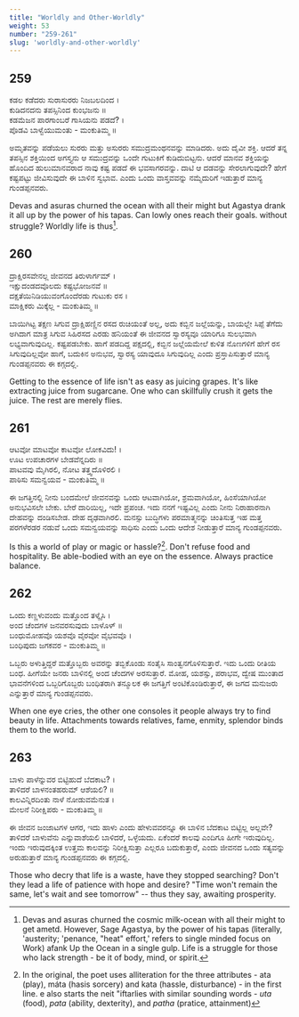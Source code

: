 ```yaml
---
title: "Worldly and Other-Worldly"
weight: 53
number: "259-261"
slug: 'worldly-and-other-worldly'
---
```


## 259
ಕಡಲ ಕಡೆದರು ಸುರಾಸುರರು ನಿಜಬಲದಿಂದ ।  
ಕುಡಿದನದನು ತಪಸ್ಸಿನಿಂದ ಕುಂಭಜನು ॥  
ಕಡಮೆಜನ ಪಾರಗಾಂಬರೆ ಗಾಸಿಯನು ಪಡದೆ? ।  
ಪೊಡವಿ ಬಾಳ್ವೆಯುಮಂತು - ಮಂಕುತಿಮ್ಮ ॥

ಅಮೃತವನ್ನು ಪಡೆಯಲು ಸುರರು ಮತ್ತು ಅಸುರರು ಸಮುದ್ರಮಂಥನವನ್ನು ಮಾಡಿದರು. ಅದು ದೈವೀ ಶಕ್ತಿ. ಆದರೆ ತನ್ನ ತಪಸ್ಸಿನ ಶಕ್ತಿಯಿಂದ ಅಗಸ್ತ್ಯನು ಆ ಸಮುದ್ರವನ್ನು ಒಂದೇ ಗುಟುಕಿಗೆ ಕುಡಿದುಬಿಟ್ಟನು. ಆದರೆ ಮಾನವ ಶಕ್ತಿಯನ್ನು ಹೊಂದಿದ ಹುಲುಮಾನವರಾದ ನಾವು ಕಷ್ಟ ಪಡದೆ ಈ ಭವಸಾಗರವನ್ನು. ದಾಟಿ ಆ ದಡವನ್ನು ಸೇರಲಾಗುವುದೇ? ಹೇಗೆ ಕಷ್ಟಪಟ್ಟು ಜೀವಿಸುವುದೇ ಈ ಬಾಳಿನ ಸ್ವಭಾವ. ಎಂದು ಒಂದು ವಾಸ್ತವವನ್ನು ನಮ್ಮೆದುರಿಗೆ ಇಡುತ್ತಾರೆ ಮಾನ್ಯ ಗುಂಡಪ್ಪನವರು.

Devas and asuras churned the ocean with all their might but Agastya drank it all up by the power of his tapas. Can lowly ones reach their goals. without struggle? Worldly life is thus[^92].

## 260
ದ್ರಾಕ್ಷಿರಸವೇನಲ್ಲ ಜೀವನದ ತಿರುಳಾರ್ಗಮ್ ।  
ಇಕ್ಷುದಂಡದವೊಲದು ಕಷ್ಟಭೋಜನವೆ ॥  
ದಕ್ಷತೆಯಿನಿಡಿಯುವಂಗೊಂದೆರಡು ಗುಟುಕು ರಸ ।  
ಮಾಕ್ಷಿಕರು ಮಿಕ್ಕೆಲ್ಲ - ಮಂಕುತಿಮ್ಮ ॥

ಬಾಯಿಗಿಟ್ಟ ತಕ್ಷಣ ಸಿಗುವ ದ್ರಾಕ್ಷಿಹಣ್ಣಿನ ರಸದ ರುಚಿಯಂತೆ ಅಲ್ಲ, ಅದು ಕಬ್ಬಿನ ಜಲ್ಲೆಯನ್ನು, ಬಾಯಲ್ಲೇ ಸಿಪ್ಪೆ ತೆಗೆದು ಅಗಿದಾಗ ಮಾತ್ರ ಸಿಗುವ ಸಿಹಿರಸದ ಎರಡು ಹನಿಯಂತೆ ಈ ಜೀವನದ ಸ್ವಾರಸ್ಯವೂ ಯಾರಿಗೂ ಸುಲಭವಾಗಿ ಲಭ್ಯವಾಗುವುದಿಲ್ಲ. ಕಷ್ಟಪಡಬೇಕು. ಹಾಗೆ ಪಡದಿದ್ದ ಪಕ್ಷದಲ್ಲಿ, ಕಬ್ಬಿನ ಜಲ್ಲೆಯಮೇಲೆ ಕುಳಿತ ನೊಣಗಳಿಗೆ ಹೇಗೆ ರಸ ಸಿಗುವುದಿಲ್ಲವೋ ಹಾಗೆ, ಬದುಕಿನ ಅನುಭವ, ಸ್ವಾರಸ್ಯ ಯಾವುದೂ ಸಿಗುವುದಿಲ್ಲ ಎಂದು ಪ್ರಸ್ತಾಪಿಸುತ್ತಾರೆ ಮಾನ್ಯ ಗುಂಡಪ್ಪನವರು ಈ ಕಗ್ಗದಲ್ಲಿ.

Getting to the essence of life isn't as easy as juicing grapes. It's like extracting juice from sugarcane. One who can skillfully crush it gets the juice. The rest are merely flies.

## 261
ಆಟವೋ ಮಾಟವೋ ಕಾಟವೋ ಲೋಕವಿದು! ।  
ಊಟ ಉಪಚಾರಗಳ ಬೇಡವೆನ್ನದಿರು ॥  
ಪಾಟವವು ಮೈಗಿರಲಿ, ನೋಟ ತತ್ತ್ವದೊಳಿರಲಿ ।  
ಪಾಠಿಸು ಸಮನ್ವಯವ - ಮಂಕುತಿಮ್ಮ ॥

ಈ ಜಗತ್ತಿನಲ್ಲಿ ನೀನು ಬಂದಮೇಲೆ ಜೀವನವನ್ನು ಒಂದು ಆಟವಾಗಿಯೋ, ಶ್ರಮವಾಗಿಯೋ, ಹಿಂಸೆಯಾಗಿಯೋ ಅನುಭವಿಸಲೇ ಬೇಕು. ಬೇರೆ ದಾರಿಯಿಲ್ಲ, ಇದೇ ಪ್ರಪಂಚ. ಇದು ನನಗೆ ಇಷ್ಟವಿಲ್ಲ ಎಂದು ನೀನು ನಿರಾಹಾರನಾಗಿ ದೇಹವನ್ನು ದಂಡಿಸಬೇಡ. ದೇಹ ದೃಢವಾಗಿರಲಿ. ಮನಸ್ಸು ಬುದ್ಧಿಗಳು ಪರಮಾತ್ಮನನ್ನು ಚಿಂತಿಸುತ್ತ ಇಹ ಮತ್ತ ಪರಗಳೆರಡರ ನಡುವೆ ಒಂದು ಸಮನ್ವಯವನ್ನು ಸಾಧಿಸು ಎಂದು ಒಂದು ಆದೇಶ ನೀಡುತ್ತಾರೆ ಮಾನ್ಯ ಗುಂಡಪ್ಪನವರು.

Is this a world of play or magic or hassle?[^93]. Don't refuse food and hospitality. Be able-bodied with an eye on the essence. Always practice balance.

## 262
ಒಂದು ಕಣ್ಣಳುವಂದು ಮತ್ತೊಂದ ತಳ್ಕೈಸಿ ।  
ಅಂದ ಚೆಂದಗಳ ಜನವರಸುವುದು ಬಾಳೊಳ್ ॥  
ಬಂಧುಮೋಹವೊ ಯಶವೊ ವೈರವೋ ವೈಭವವೊ ।  
ಬಂಧಿಪುದು ಜಗಕವರ - ಮಂಕುತಿಮ್ಮ ॥

ಒಬ್ಬರು ಅಳುತ್ತಿದ್ದರೆ ಮತ್ತೊಬ್ಬರು ಅವರನ್ನು ತಬ್ಬಿಕೊಂಡು ಸಂತೈಸಿ ಸಾಂತ್ವನಗೊಳಿಸುತ್ತಾರೆ. ಇದು ಒಂದು ರೀತಿಯ ಬಂಧ. ಹೀಗೆಯೇ ಜನರು ಬಾಳಿನಲ್ಲಿ ಅಂದ ಚೆಂದಗಳ ಅರಸುತ್ತಾರೆ. ಮೋಹ, ಯಶಸ್ಸು, ಪರಾಭವ, ದ್ವೇಷ ಮುಂತಾದ ಭಾವನೆಗಳಿಂದ ಒಬ್ಬರಿಗೊಬ್ಬರು ಬಂಧಿತರಾಗಿ ತನ್ಮೂಲಕ ಈ ಜಗತ್ತಿಗೆ ಅಂಟಿಕೊಂಡಿರುತ್ತಾರೆ, ಈ ಜಗದ ಮನುಜರು ಎನ್ನುತ್ತಾರೆ ಮಾನ್ಯ ಗುಂಡಪ್ಪನವರು.

When one eye cries, the other one consoles it people always try to find beauty in life. Attachments towards relatives, fame, enmity, splendor binds them to the world.

## 263
ಬಾಳು ಪಾಳೆನ್ನುವರ ಬಿಟ್ಟಿಹುದೆ ಬೆದಕಾಟ? ।  
ತಾಳಿದರೆ ಬಾಳನಂತಹರುಮ್ ಆಶೆಯಲಿ? ॥  
ಕಾಲವಿನ್ನಿರದಿಂತು ನಾಳೆ ನೋಡುವಮೆನುತ ।  
ಮೇಲನೆ ನಿರೀಕ್ಷಿಪರು - ಮಂಕುತಿಮ್ಮ ॥

ಈ ಜೀವನ ಜಂಜಾಟಗಳ ಆಗರ, ಇದು ಹಾಳು ಎಂದು ಹೇಳುವವರನ್ನೂ ಈ ಬಾಳಿನ ಬೆದಕಾಟ ಬಿಟ್ಟಿಲ್ಲ ಅಲ್ಲವೇ? ತಾಳಿದರೆ ಬಾಳುವೆನು ಎನ್ನುವಾಶೆಯಲಿ ಬಾಳಿದರೆ, ಒಳ್ಳೆಯದು. ಏಕೆಂದರೆ ಕಾಲವು ಎಂದಿಗೂ ಹೀಗೇ ಇರುವುದಿಲ್ಲ. ಇಂದು ಇರುವುದಕ್ಕಿಂತ ಉತ್ತಮ ಕಾಲವನ್ನು ನಿರೀಕ್ಷಿಸುತ್ತಾ ಎಲ್ಲರೂ ಬದುಕುತ್ತಾರೆ, ಎಂದು ಜೀವನದ ಒಂದು ಸತ್ಯವನ್ನು ಅರುಹುತ್ತಾರೆ ಮಾನ್ಯ ಗುಂಡಪ್ಪನವರು ಈ ಕಗ್ಗದಲ್ಲಿ.

Those who decry that life is a waste, have they stopped searching? Don't they lead a life of patience with hope and desire? "Time won't remain the same, let's wait and see tomorrow" -- thus they say, awaiting prosperity.

[^92]: Devas and asuras churned the cosmic milk-ocean with all their might to get ametd. However, Sage Agastya, by the power of his tapas (literally, 'austerity; 'penance, "heat" effort,' refers to single minded focus on Work) afank Up the Ocean in a single gulp. Life is a struggle for those who lack strength - be it of body, mind, or spirit.
[^93]: In the original, the poet uses alliteration for the three attributes - ata (play), máta (hasis sorcery) and kata (hassle, disturbance) - in the first line. e also starts the neit "iftarlies with similar sounding words - *uta* (food), *pata* (ability, dexterity), and *patha* (pratice, attainment)